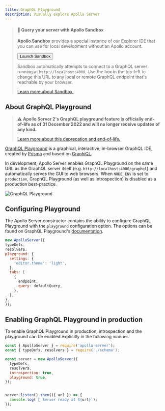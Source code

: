 ```yaml
---
title: GraphQL Playground
description: Visually explore Apollo Server
---
```



<blockquote>

#### 📣 Query your server with Apollo Sandbox

**Apollo Sandbox** provides a special instance of our Explorer IDE that you can use for local development without an Apollo account.

<p style={{"margin-top": "15px", "margin-bottom": "15px"}}>
  <Button
    size="lg"
    colorScheme="indigo"
    as={Link}
    to="https://studio.apollographql.com/sandbox/?referrer=docs-content"
    isExternal
  >
    Launch Sandbox
  </Button>
</p>

Sandbox automatically attempts to connect to a GraphQL server running at `http://localhost:4000`. Use the box in the top-left to change this URL to any local or remote GraphQL endpoint that's reachable by your browser.

[Learn more about Sandbox.](/graphos/explorer/sandbox)

</blockquote>

## About GraphQL Playground

> ⚠️ **Apollo Server 2's GraphQL playground feature is officially end-of-life as of 31 December 2022 and will no longer receive updates of any kind.**
>
>[Learn more about this deprecation and end-of-life.](/apollo-server/previous-versions#apollo-server-2)

[GraphQL Playground](https://github.com/prismagraphql/graphql-playground) is a graphical, interactive, in-browser GraphQL IDE, created by [Prisma](https://www.prisma.io/) and based on [GraphiQL](https://github.com/graphql/graphiql).

In development, Apollo Server enables GraphQL Playground on the same URL as the GraphQL server itself (e.g. `http://localhost:4000/graphql`) and automatically serves the GUI to web browsers.  When `NODE_ENV` is set to `production`, GraphQL Playground (as well as introspection) is disabled as a production best-practice.

![GraphQL Playground](../images/graphql-playground.png)

## Configuring Playground

The Apollo Server constructor contains the ability to configure GraphQL Playground with the `playground` configuration option. The options can be found on GraphQL Playground's [documentation](https://github.com/prismagraphql/graphql-playground/#usage).

```js
new ApolloServer({
typeDefs,
resolvers,
playground: {
  settings: {
    'editor.theme': 'light',
  },
  tabs: [
    {
      endpoint,
      query: defaultQuery,
    },
  ],
},
});
```

## Enabling GraphQL Playground in production

To enable GraphQL Playground in production, introspection and the playground can be enabled explicitly in the following manner.

```js {7-8}
const { ApolloServer } = require('apollo-server');
const { typeDefs, resolvers } = require('./schema');

const server = new ApolloServer({
  typeDefs,
  resolvers,
  introspection: true,
  playground: true,
});


server.listen().then(({ url }) => {
  console.log(`🚀 Server ready at ${url}`);
});
```
